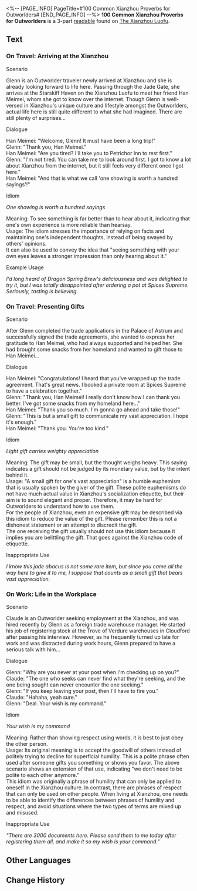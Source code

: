 <%-- [PAGE_INFO]
PageTitle=#100 Common Xianzhou Proverbs for Outworlders#
[END_PAGE_INFO] --%>
{{Readable Infobox
|id           = 119
|partIds      = 190261;190262;190263
|title        = 
|image        = Item Xianzhou Parchment.png
|world        = The Xianzhou Luofu
|parts        = 3
|author       = <!--to be added-->
|description  = A pamphlet made by the Sky-Faring Commission to help the Outworlders to understand more about the culture of Xianzhou.
|part1        = On Travel: Arriving at the Xianzhou
|source1      = {{cx|Source missing}}
|part2        = On Travel: Presenting Gifts
|source2      = {{cx|Source missing}}
|part3        = On Work: Life in the Workplace
|source3      = {{cx|Source missing}}
|characters   = 
|factions     = 
}}
'''100 Common Xianzhou Proverbs for Outworlders''' is a 3-part [[readable]] found on [[The Xianzhou Luofu]].
<!--
==Location==
{{Map Embed|<map name>|<marker id>}}
-->
==Text==
===On Travel: Arriving at the Xianzhou===
Scenario

Glenn is an Outworlder traveler newly arrived at Xianzhou and she is already looking forward to life here. Passing through the Jade Gate, she arrives at the Starskiff Haven on the Xianzhou Luofu to meet her friend Han Meimei, whom she got to know over the internet. Though Glenn is well-versed in Xianzhou's unique culture and lifestyle amongst the Outworlders, actual life here is still quite different to what she had imagined. There are still plenty of surprises...

Dialogue

Han Meimei: "Welcome, Glenn! It must have been a long trip!"<br />Glenn: "Thank you, Han Meimei."<br />Han Meimei: "Are you tired? I'll take you to Petrichor Inn to rest first."<br />Glenn: "I'm not tired. You can take me to look around first. I got to know a lot about Xianzhou from the internet, but it still feels very different once I got here."<br />Han Meimei: "And that is what we call 'one showing is worth a hundred sayings'!"

Idiom

''One showing is worth a hundred sayings''

Meaning: To see something is far better than to hear about it, indicating that one's own experience is more reliable than hearsay.<br />Usage: The idiom stresses the importance of relying on facts and maintaining one's independent thoughts, instead of being swayed by others' opinions.<br />It can also be used to convey the idea that "seeing something with your own eyes leaves a stronger impression than only hearing about it."

Example Usage

''I'd long heard of Dragon Spring Brew's deliciousness and was delighted to try it, but I was totally disappointed after ordering a pot at Spices Supreme. Seriously, tasting is believing.''

===On Travel: Presenting Gifts===
Scenario

After Glenn completed the trade applications in the Palace of Astrum and successfully signed the trade agreements, she wanted to express her gratitude to Han Meimei, who had always supported and helped her. She had brought some snacks from her homeland and wanted to gift those to Han Meimei...

Dialogue

Han Meimei: "Congratulations! I heard that you've wrapped up the trade agreement. That's great news. I booked a private room at Spices Supreme to have a celebration together."<br />Glenn: "Thank you, Han Meimei! I really don't know how I can thank you better. I've got some snacks from my homeland here..."<br />Han Meimei: "Thank you so much. I'm gonna go ahead and take those!"<br />Glenn: "This is but a small gift to communicate my vast appreciation. I hope it's enough."<br />Han Meimei: "Thank you. You're too kind."

Idiom

''Light gift carries weighty appreciation''

Meaning: The gift may be small, but the thought weighs heavy. This saying indicates a gift should not be judged by its monetary value, but by the intent behind it.<br />Usage: "A small gift for one's vast appreciation" is a humble euphemism that is usually spoken by the giver of the gift. These polite euphemisms do not have much actual value in Xianzhou's socialization etiquette, but their aim is to sound elegant and proper. Therefore, it may be hard for Outworlders to understand how to use them.<br />For the people of Xianzhou, even an expensive gift may be described via this idiom to reduce the value of the gift. Please remember this is not a dishonest statement or an attempt to discredit the gift.<br />The one receiving the gift usually should not use this idiom because it implies you are belittling the gift. That goes against the Xianzhou code of etiquette.

Inappropriate Use

''I know this jade abacus is not some rare item, but since you came all the way here to give it to me, I suppose that counts as a small gift that bears vast appreciation.''

===On Work: Life in the Workplace===
Scenario

Claude is an Outworlder seeking employment at the Xianzhou, and was hired recently by Glenn as a foreign trade warehouse manager. He started his job of registering stock at the Trove of Verdure warehouses in Cloudford after passing his interview. However, as he frequently turned up late for work and was distracted during work hours, Glenn prepared to have a serious talk with him...

Dialogue

Glenn: "Why are you never at your post when I'm checking up on you?"<br />Claude: "The one who seeks can never find what they're seeking, and the one being sought can never encounter the one seeking."<br />Glenn: "If you keep leaving your post, then I'll have to fire you."<br />Claude: "Hahaha, yeah sure."<br />Glenn: "Deal. Your wish is my command."

Idiom

''Your wish is my command''

Meaning: Rather than showing respect using words, it is best to just obey the other person.<br />Usage: Its original meaning is to accept the goodwill of others instead of politely trying to decline for superficial humility. This is a polite phrase often used after someone gifts you something or shows you favor. The above scenario shows an extension of that use, indicating "we don't need to be polite to each other anymore."<br />This idiom was originally a phrase of humility that can only be applied to oneself in the Xianzhou culture. In contrast, there are phrases of respect that can only be used on other people. When living at Xianzhou, one needs to be able to identify the differences between phrases of humility and respect, and avoid situations where the two types of terms are mixed up and misused.

Inappropriate Use

''"There are 3000 documents here. Please send them to me today after registering them all, and make it so my wish is your command."''

<!--
==Trivia==
* 
-->
==Other Languages==
{{Other Languages
|en   = 100 Common Xianzhou Proverbs for Outworlders
|zhs  = 化外民也能学会的地道仙舟俗语100句
|zht  = 《化外民也能學會的道地仙舟俗語一百句》
|ja   = 殊俗の民でも学べる生粋な仙舟の諺100句
|ko   = 화외지민도 쉽게 배울 수 있는 알짜배기 선주 속담 100가지
|es   = 100 proverbios comunes de Xianzhou para foráneos
|fr   = 100 proverbes courants de Xianzhou pour les habitants de l'extérieur
|ru   = Сто пословиц Сяньчжоу, которые усвоит даже иномирец
|th   = 100 สุภาษิตของ Xianzhou ที่แม้แต่ชาวต่างแดนก็สามารถเรียนรู้ได้
|vi   = 100 câu tục ngữ Xianzhou chính thống mà Dân Ngoại Giới cũng có thể học được.
|de   = 100 gängige Sprichwörter aus Xianzhou für Außenweltler
|id   = 100 Pepatah Xianzhou yang Mudah untuk Pendatang Asing
|pt   = 100 Provérbios Comuns do Xianzhou para Exomundos
}}

==Change History==
{{Change History|1.0}}
